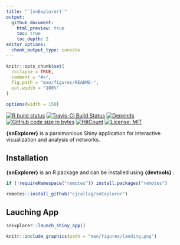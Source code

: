 ```yaml
---
title: "`{snExplorer}`"
output:
  github_document:
    html_preview: true
    toc: true
    toc_depth: 2
editor_options: 
  chunk_output_type: console
---
```


<!-- README.md is generated from README.Rmd. Please edit that file -->

```r
knitr::opts_chunk$set(
  collapse = TRUE,
  comment = "#>",
  fig.path = "man/figures/README-",
  out.width = "100%"
)

options(width = 150)
```



<!-- badges: start -->
[![R build status](https://github.com/cjcallag/snExplorer/workflows/R-CMD-check/badge.svg)](https://github.com/cjcallag/snExplorer/actions?workflow=R-CMD-check)
[![Travis-CI Build Status](https://travis-ci.org/cjcallag/snExplorer.svg?branch=master)](https://travis-ci.org/cjcallag/snExplorer)
[![Depends](https://img.shields.io/badge/Depends-GNU_R>=3.5-blue.svg)](https://www.r-project.org/)
[![GitHub code size in bytes](https://img.shields.io/github/languages/code-size/cjcallag/snExplorer.svg)](https://github.com/cjcallag/snExplorer)
[![HitCount](http://hits.dwyl.io/cjcallag/snExplorer.svg)](http://hits.dwyl.io/cjcallag/snExplorer)
[![License: MIT](https://img.shields.io/badge/License-MIT-blue.svg)](https://www.mit.edu/~amini/LICENSE.md)
<!-- badges: end -->

**{snExplorer}** is a parsimonious Shiny application for interactive visualization and analysis of networks.


## Installation

**{snExplorer}**  is an R package and can be installed using **{devtools}** :

```r
if (!requireNamespace("remotes")) install.packages("remotes")

remotes::install_github("cjcallag/snExplorer")
```


## Lauching App 

```r
snExplorer::launch_shiny_app()
```

```r
knitr::include_graphics(path = "man/figures/landing.png")
```
